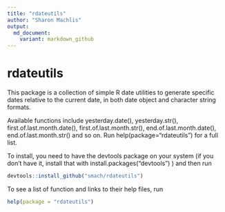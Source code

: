 ```yaml
---
title: "rdateutils"
author: "Sharon Machlis"
output:
  md_document:
    variant: markdown_github
---
```


# rdateutils

This package is a collection of simple R date utilities to generate specific dates relative to the current date, in both date object and character string formats.

Available functions include yesterday.date(), yesterday.str(), first.of.last.month.date(), first.of.last.month.str(), end.of.last.month.date(), end.of.last.month.str() and so on. Run help(package="rdateutils") for a full list.

To install, you need to have the devtools package on your system (if you don't have it, install that with install.packages("devtools") ) and then run

```r
devtools::install_github("smach/rdateutils")
```

To see a list of function and links to their help files, run

```r
help(package = "rdateutils")
```
